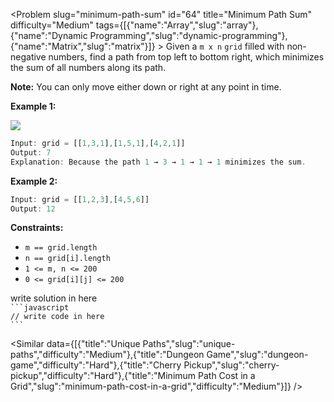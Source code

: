 
<Problem slug="minimum-path-sum" id="64" title="Minimum Path Sum" difficulty="Medium" tags={[{"name":"Array","slug":"array"},{"name":"Dynamic Programming","slug":"dynamic-programming"},{"name":"Matrix","slug":"matrix"}]} >
    Given a `m x n` `grid` filled with non-negative numbers, find a path from top left to bottom right, which minimizes the sum of all numbers along its path.

**Note:** You can only move either down or right at any point in time.

**Example 1:**

![](https://assets.leetcode.com/uploads/2020/11/05/minpath.jpg)
```javascript 
Input: grid = [[1,3,1],[1,5,1],[4,2,1]]
Output: 7
Explanation: Because the path 1 → 3 → 1 → 1 → 1 minimizes the sum.
```

**Example 2:**

```javascript 
Input: grid = [[1,2,3],[4,5,6]]
Output: 12
```

**Constraints:**

*   `m == grid.length`
*   `n == grid[i].length`
*   `1 <= m, n <= 200`
*   `0 <= grid[i][j] <= 200`
</Problem >

<Solution>
write solution in here
</Solution>

<Code>
```javascript
// write code in here
```
</Code>

<Similar data={[{"title":"Unique Paths","slug":"unique-paths","difficulty":"Medium"},{"title":"Dungeon Game","slug":"dungeon-game","difficulty":"Hard"},{"title":"Cherry Pickup","slug":"cherry-pickup","difficulty":"Hard"},{"title":"Minimum Path Cost in a Grid","slug":"minimum-path-cost-in-a-grid","difficulty":"Medium"}]} />
